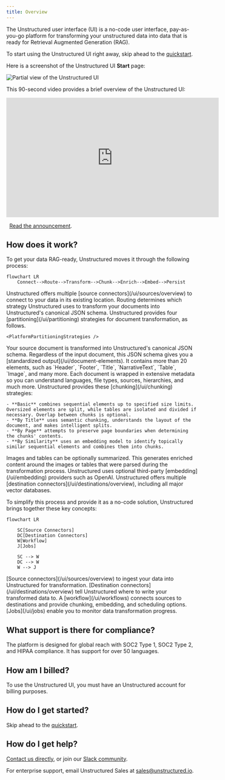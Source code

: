 ```yaml
---
title: Overview
---
```


The Unstructured user interface (UI) is a no-code user interface, pay-as-you-go platform for transforming your unstructured data into data that is ready for Retrieval Augmented Generation (RAG). 

<Tip>To start using the Unstructured UI right away, skip ahead to the [quickstart](/ui/quickstart).</Tip>

Here is a screenshot of the Unstructured UI **Start** page:

![Partial view of the Unstructured UI](/img/ui/Start-Screen-Partial.png)

This 90-second video provides a brief overview of the Unstructured UI:

<iframe
  width="560"
  height="315"
  src="https://www.youtube.com/embed/IVKcQDZa9Zc"
  title="YouTube video player"
  frameborder="0"
  allow="accelerometer; autoplay; clipboard-write; encrypted-media; gyroscope; picture-in-picture"
  allowfullscreen
></iframe>

<Icon icon="blog"/>&nbsp;&nbsp;[Read the announcement](https://unstructured.io/blog/introducing-unstructured-platform-the-enterprise-etl-platform-for-the-genai-tech-stackintroducing-unstructured-platform-beta-the-enterprise-etl-platform-for-the-genai-tech-stack).


## How does it work?

To get your data RAG-ready, Unstructured moves it through the following process:

```mermaid
flowchart LR
    Connect-->Route-->Transform-->Chunk-->Enrich-->Embed-->Persist
```


<Steps>
  <Step title="Connect">
    Unstructured offers multiple [source connectors](/ui/sources/overview) to connect to your data in its existing location.
  </Step>
  <Step title="Route">
    Routing determines which strategy Unstructured uses to transform your documents into Unstructured's canonical JSON schema. Unstructured provides four [partitioning](/ui/partitioning) strategies for document transformation, as follows.
    
    <PlatformPartitioningStrategies />
  </Step>
  <Step title="Transform"> 
    Your source document is transformed into Unstructured's canonical JSON schema. Regardless of the input document, this JSON schema gives you a [standardized output](/ui/document-elements). It contains more than 20 elements, such as `Header`, `Footer`, `Title`, `NarrativeText`, `Table`, `Image`, and many more. Each document is wrapped in extensive metadata so you can understand languages, file types, sources, hierarchies, and much more.
  </Step>
    <Step title="Chunk"> 
    Unstructured provides these [chunking](/ui/chunking) strategies:
    
    - **Basic** combines sequential elements up to specified size limits. Oversized elements are split, while tables are isolated and divided if necessary. Overlap between chunks is optional.
    - **By Title** uses semantic chunking, understands the layout of the document, and makes intelligent splits.
    - **By Page** attempts to preserve page boundaries when determining the chunks' contents.
    - **By Similarity** uses an embedding model to identify topically similar sequential elements and combines them into chunks.

  </Step>
  <Step title="Enrich">
    Images and tables can be optionally summarized. This generates enriched content around the images or tables that were parsed during the transformation process.
  </Step>
  <Step title="Embed">
    Unstructured uses optional third-party [embedding](/ui/embedding) providers such as OpenAI.
  </Step>
  <Step title="Persist">
    Unstructured offers multiple [destination connectors](/ui/destinations/overview), including all major vector databases.
  </Step>
</Steps>

To simplify this process and provide it as a no-code solution, Unstructured brings together these key concepts:

```mermaid
flowchart LR
    
    SC[Source Connectors]
    DC[Destination Connectors]
    W[Workflow]
    J[Jobs]
    
    SC --> W
    DC --> W
    W --> J
```

<Steps>
  <Step title="Source Connectors">
    [Source connectors](/ui/sources/overview) to ingest your data into Unstructured for transformation.
  </Step>
  <Step title="Destination Connectors">
    [Destination connectors](/ui/destinations/overview) tell Unstructured where to write your transformed data to.
  </Step>
  <Step title="Workflow">
    A [workflow](/ui/workflows) connects sources to destinations and provide chunking, embedding, and scheduling options.
  </Step>
  <Step title="Jobs">
    [Jobs](/ui/jobs) enable you to monitor data transformation progress.
  </Step>
</Steps>

## What support is there for compliance?

The platform is designed for global reach with SOC2 Type 1, SOC2 Type 2, and HIPAA compliance. It has support for over 50 languages.

## How am I billed?

To use the Unstructured UI, you must have an Unstructured account for billing purposes.


<Pricing />

## How do I get started?

Skip ahead to the [quickstart](/ui/quickstart).

## How do I get help?

[Contact us directly](https://unstructured.io/contact), or join our [Slack community](https://short.unstructured.io/pzw05l7).

For enterprise support, email Unstructured Sales at [sales@unstructured.io](mailto:sales@unstructured.io).


